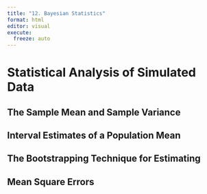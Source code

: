 ```yaml
---
title: "12. Bayesian Statistics"
format: html
editor: visual
execute:
  freeze: auto
---
```


# Statistical Analysis of Simulated Data

## The Sample Mean and Sample Variance

## Interval Estimates of a Population Mean

## The Bootstrapping Technique for Estimating

## Mean Square Errors